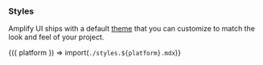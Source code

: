 
### Styles

Amplify UI ships with a default [theme](/theming) that you can customize to match the look and feel of your project.

<Fragment>{({ platform }) => import(`./styles.${platform}.mdx`)}</Fragment>
